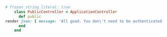 ```rb app/controllers/public_controller.rb lines highlight={}
# frozen_string_literal: true
    class PublicController < ApplicationController
      def public
render json: { message: 'All good. You don\'t need to be authenticated to call this.' }
      end
    end
```
